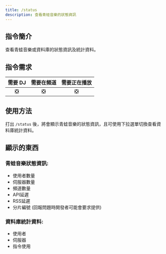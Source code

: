 ```yaml
---
title: /status
description: 查看青蛙音樂的狀態資訊
---
```


## 指令簡介
<Callout type="info">
查看青蛙音樂或資料庫的狀態資訊及統計資料。
</Callout>

## 指令需求
| 需要 DJ |	需要在頻道 | 需要正在播放 |
| :-----: | :-------: | :---------: |
|   ❎   |    ❎     |     ❎      |

## 使用方法
打出 `/status` 後，將會顯示青蛙音樂的狀態資訊，且可使用下拉選單切換查看資料庫統計資料。

## 顯示的東西
### 青蛙音樂狀態資訊:
- 使用者數量
- 伺服器數量
- 頻道數量
- API延遲
- RSS延遲
- 分片編號 (回報問題時開發者可能會要求提供)
### 資料庫統計資料:
- 使用者
- 伺服器
- 指令使用